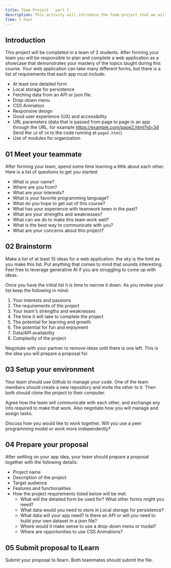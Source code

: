 ```yaml
---
title: Team Project - part 1
description: This activity will introduce the Team project that we will work on over the rest of the semester.
time: 1 hour
---
```




## Introduction

This project will be completed in a team of 2 students. After forming your team you will be responsible to plan and complete a web application as a showcase that demonstrates your mastery of the topics taught during this course. Your web application can take many different forms, but there is a list of requirements that each app must include:


- At least one detailed form
- Local storage for persistence
- Fetching data from an API or json file.
- Drop-down menu
- CSS Animation
- Responsive design
- Good user experience (UX) and accessibility
- URL parameters (data that is passed from page to page in an app through the URL, for example https://example.com/page2.html?id=34 Send the `id` of `34` to the code running at `page2.html`)
- Use of modules for organization


## **01** Meet your teammate

After forming your team, spend some time learning a little about each other. Here is a list of questions to get you started:

- What is your name?
- Where are you from?
- What are your interests?
- What is your favorite programming language?
- What do you hope to get out of this course?
- What has your experience with teamwork been in the past?
- What are your strengths and weaknesses?
- What can we do to make this team work well?
- What is the best way to communicate with you?
- What are your concerns about this project?

## **02** Brainstorm

Make a list of at least 15 ideas for a web application. the sky is the limit as you make this list. Put anything that comes to mind that sounds interesting. Feel free to leverage generative AI if you are struggling to come up with ideas.

Once you have the initial list it is time to narrow it down. As you review your list keep the following in mind:

1. Your interests and passions
2. The requirements of the project
3. Your team's strengths and weaknesses
4. The time it will take to complete the project
5. The potential for learning and growth
6. The potential for fun and enjoyment
7. Data/API availability
8. Complexity of the project

Negotiate with your partner to remove ideas until there is one left. This is the idea you will prepare a proposal for.

## **03** Setup your environment

Your team should use Github to manage your code. One of the team members should create a new repository and invite the other to it. Then both should clone the project to their computer. 

Agree how the team will communicate with each other, and exchange any info required to make that work. Also negotiate how you will manage and assign tasks.

Discuss how you would like to work together. Will you use a peer programming model or work more independently?

## **04** Prepare your proposal

After settling on your app idea, your team should prepare a proposal together with the following details:

- Project name
- Description of the project
- Target audience
- Features and functionalities
- How the project requirements listed below will be met.
    - What will the detailed form be used for? What other forms might you need?
    - What data would you need to store in Local storage for persistence?
    - What data will your app need? Is there an API or will you need to build your own dataset in a json file?
    - Where would it make sense to use a drop-down menu or modal?
    - Where are opportunities to use CSS Animations?

## **05** Submit proposal to ILearn

Submit your proposal to Ilearn. Both teammates should submit the file.
